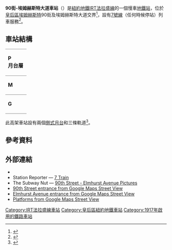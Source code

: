 {{distinguish|埃姆赫斯特大道車站 (IND皇后林蔭路線)}}
{{Infobox NYCS
| name = 90街-埃姆赫斯特大道<br />{{lang|en|90th Street – Elmhurst Avenue}}
| bg_color = #870061
| image = Elmhurst Av 90 St IRT sta jeh.JPG
| image_caption = 
| address = 紐約州紐約市皇后區90街、埃姆赫斯特大道及羅斯福大道
| borough = [[皇后區|皇后區]]
| locale = [[埃姆赫斯特_(纽约)|埃姆赫斯特]]
| coordinates = {{coord|40|44|54|N|73|52|35|W|region:US|display=inline,title}}
| division = IRT
| line = [[IRT法拉盛線|IRT法拉盛線]]
| service = Flushing local
| connection = <!--none-->
| platforms = 2個[[側式月台|側式月台]]
| tracks = 3條
| structure = 高架
| open_date = {{start date and age|1917|April|21}}
| passengers = 5,471,961<ref name="2016-rider">{{NYCS const|riderref}}</ref>
| pass_year = 2016
| pass_percent = -0.3
| rank = 80 
| code = 452
| next_north = {{NYCS next | station=交匯林蔭路 | line=IRT法拉盛線 | service=Flushing local}}
| next_south = {{NYCS next | station=82街-傑克遜高地 | line=IRT法拉盛線 | service=Flushing local}}
| legend = {{NYCS infobox legend|alltimes}}
}}

'''90街-埃姆赫斯特大道車站'''（{{lang-en|90th Street–Elmhurst Avenue station}}）是[[紐約地鐵|紐約地鐵]][[IRT法拉盛線|IRT法拉盛線]]的一個慢車[[地鐵站|地鐵站]]，位於[[皇后區|皇后區]][[埃姆赫斯特_(纽约)|埃姆赫斯特]]90街及埃姆赫斯特大道交界<ref name=MTA-CoronaMap-2015>{{cite web|title=MTA Neighborhood Maps: Corona|url=http://web.mta.info/maps/neighborhoods/qns/Q2_Corona2015.pdf|publisher=[[Metropolitan_Transportation_Authority|Metropolitan Transportation Authority]]|accessdate=2015-09-20|date=2015|archive-date=2017-05-05|archive-url=https://web.archive.org/web/20170505184018/http://web.mta.info/maps/neighborhoods/qns/Q2_Corona2015.pdf|dead-url=no}}</ref>，設有[[紐約地鐵7號線|7號線]]（任何時候停站）列車服務<ref name="NYCS7">{{NYCS const|timetable|7}}</ref>。
== 車站結構 ==
{{Stack|float=right|
{{Routemap
|title=軌道配置圖
|title-bg=#{{NYCS color|Flushing}}
|title-color=white
|style=margin-left:10px;margin-top:10px;float:right;
|legend =track
|map=
uSTR!~MFADEg\uSTR!~MFADEg\uSTR!~MFADEg ~~ ~~ ~~往[[交匯林蔭路車站_(IRT法拉盛線)|交匯林蔭路]]
uSTRf\uSTRg!~NULff\uSTRg
uSTR+BSr\uSTR\uSTR+BSl
uSTR+BSr\uSTR\uSTR+BSl
uSTR+BSr\uSTR\uSTR+BSl
uSTRf\uSTRf!~NULge\uSTRg
uSTR!~MFADEf\uSTR!~MFADEf\uSTR!~MFADEf ~~ ~~ ~~往[[82街-傑克遜高地車站_(IRT法拉盛線)|82街]]
}}
}}
{|cellspacing=0 cellpadding=3
|style="border-top:solid 1px gray;vertical-align:top;" width=50 rowspan=6|'''P<br>月台層'''
|-
|style="border-top:solid 1px gray;border-right:solid 2px black;border-left:solid 2px black;border-bottom:solid 2px black;text-align:center;" colspan=2|<small>[[側式月台|側式月台]]，右側開門</small>
|-
|style="border-bottom:solid 1px gray;" width=100|<span style="color:#{{NYCS color|purple}}">'''南行'''</span>
|style="border-bottom:solid 1px gray;" width=390|{{arrow|L}} [[File:NYCS-bull-trans-7.svg|纽约地铁7号线]] 往[[34街-哈德遜調車場車站_(IRT法拉盛線)|34街-哈德遜調車場]]<small>（[[82街-傑克遜高地車站_(IRT法拉盛線)|82街]]）</small>
|-
|style="border-bottom:solid 1px gray;"|<span style="color:#{{NYCS color|purple}}">'''尖峰特快'''
|style="border-bottom:solid 1px gray;"|{{arrow|L}}{{arrow|R}} [[File:NYCS-bull-trans-7d.svg|纽约地铁7d线]] 不停靠
|-
|<span style="color:#{{NYCS color|purple}}">'''北行'''</span>
|{{arrow|R}} [[File:NYCS-bull-trans-7.svg|纽约地铁7号线]] 往[[法拉盛-緬街車站_(IRT法拉盛線)|法拉盛-緬街]]<small>（[[交匯林蔭路車站_(IRT法拉盛線)|交匯林蔭路]]）</small>
|-
|style="border-top:solid 2px black;border-right:solid 2px black;border-left:solid 2px black;text-align:center;" colspan=2|<small>[[側式月台|側式月台]]，右側開門</small>
|-
|style="border-top:solid 1px gray;vertical-align:top;" width=50|'''M'''
|style="border-top:solid 1px gray;vertical-align:top;" width=100|夾層
|style="border-top:solid 1px gray;vertical-align:top;" width=400|往出入口、車站詢問處、MetroCard自動售票機
|-
|style="border-top:solid 1px gray;border-bottom:solid 1px gray;vertical-align:top;" width=50|'''G'''
|style="border-top:solid 1px gray;border-bottom:solid 1px gray;vertical-align:top;" width=100|街道
|style="border-top:solid 1px gray;border-bottom:solid 1px gray;vertical-align:top;" width=400|出入口
|}
此高架車站設有兩個[[側式月台|側式月台]]和三條軌道<ref name="tracks">{{NYCS const|trackref|trackbook3}}</ref>。
== 參考資料 ==
{{Reflist}}
== 外部連結 ==
{{Commonscat|90th Street – Elmhurst Avenue (IRT Flushing Line)}}
* {{NYCS ref|http://www.nycsubway.org/perl/stations?195:440|IRT Flushing Line|90th Street/Elmhurst Avenue}}
* Station Reporter — [https://web.archive.org/web/20140811064122/http://www.stationreporter.net/7train.htm 7 Train]
* The Subway Nut — [http://subwaynut.com/flushing_line/90_elmhurst/index.php 90th Street - Elmhurst Avenue Pictures]{{Wayback|url=http://subwaynut.com/flushing_line/90_elmhurst/index.php |date=20170521001736 }}
* [https://maps.google.com/?ie=UTF8&ll=40.748452,-73.876491&spn=0.003845,0.013433&z=17&layer=c&cbll=40.74874,-73.876541&panoid=soH6cD4ReBUT4fM2qp6ekQ&cbp=12,197.32,,0,2.92 90th Street entrance from Google Maps Street View]{{Wayback|url=https://maps.google.com/?ie=UTF8&ll=40.748452,-73.876491&spn=0.003845,0.013433&z=17&layer=c&cbll=40.74874,-73.876541&panoid=soH6cD4ReBUT4fM2qp6ekQ&cbp=12,197.32,,0,2.92 |date=20121112054649 }}
* [https://maps.google.com/?ie=UTF8&ll=40.748346,-73.876308&spn=0.003845,0.013433&z=17&layer=c&cbll=40.748265,-73.876352&panoid=fyqHrsqHZ8HKcsQnFpf_Bg&cbp=12,304.69,,0,-3.19 Elmhurst Avenue entrance from Google Maps Street View]{{Wayback|url=https://maps.google.com/?ie=UTF8&ll=40.748346,-73.876308&spn=0.003845,0.013433&z=17&layer=c&cbll=40.748265,-73.876352&panoid=fyqHrsqHZ8HKcsQnFpf_Bg&cbp=12,304.69,,0,-3.19 |date=20121112054656 }}
* [http://www.google.com/maps/@40.7484169,-73.8770905,3a,75y,191.87h,87.27t/data=!3m8!1e1!3m6!1s-B6cLxsXpxsE%2FV42a_tAxo2I%2FAAAAAAAAKm8%2FCJKI51tozqg8owpVAoiuBuhoqALP2roeQCLIB!2e4!3e11!6s%2F%2Flh6.googleusercontent.com%2F-B6cLxsXpxsE%2FV42a_tAxo2I%2FAAAAAAAAKm8%2FCJKI51tozqg8owpVAoiuBuhoqALP2roeQCLIB%2Fw203-h100-p-k-no%2F!7i9728!8i4864!4m3!8m2!3m1!1e1!6m1!1e1 Platforms from Google Maps Street View] {{Wayback|url=http://www.google.com/maps/@40.7484169,-73.8770905,3a,75y,191.87h,87.27t/data=!3m8!1e1!3m6!1s-B6cLxsXpxsE%2FV42a_tAxo2I%2FAAAAAAAAKm8%2FCJKI51tozqg8owpVAoiuBuhoqALP2roeQCLIB!2e4!3e11!6s%2F%2Flh6.googleusercontent.com%2F-B6cLxsXpxsE%2FV42a_tAxo2I%2FAAAAAAAAKm8%2FCJKI51tozqg8owpVAoiuBuhoqALP2roeQCLIB%2Fw203-h100-p-k-no%2F!7i9728!8i4864!4m3!8m2!3m1!1e1!6m1!1e1 |date=20200920084240 }}
{{紐約地鐵7號線}}

{{DEFAULTSORT:90th Street – Elmhurst Avenue}}
[[Category:IRT法拉盛線車站|Category:IRT法拉盛線車站]]
[[Category:皇后區紐約地鐵車站|Category:皇后區紐約地鐵車站]]
[[Category:1917年啟用的鐵路車站|Category:1917年啟用的鐵路車站]]